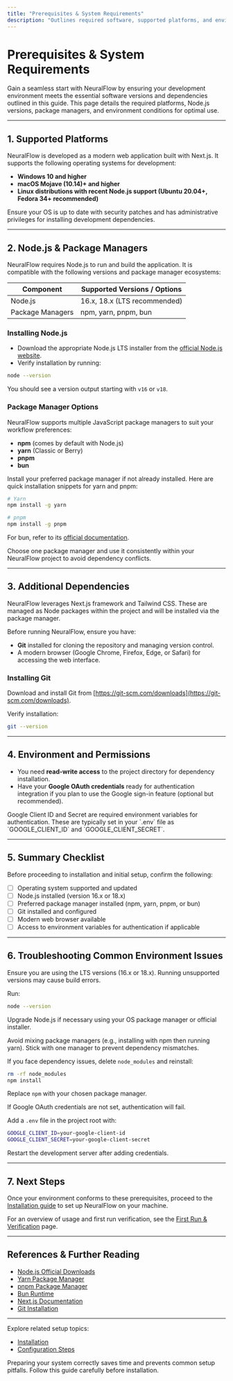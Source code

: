 ```yaml
---
title: "Prerequisites & System Requirements"
description: "Outlines required software, supported platforms, and environment considerations to ensure a smooth start with NeuralFlow. Clarifies Node.js, npm/yarn/bun/pnpm versions, and other essential dependencies."
---
```


# Prerequisites & System Requirements

Gain a seamless start with NeuralFlow by ensuring your development environment meets the essential software versions and dependencies outlined in this guide. This page details the required platforms, Node.js versions, package managers, and environment conditions for optimal use.

---

## 1. Supported Platforms

NeuralFlow is developed as a modern web application built with Next.js. It supports the following operating systems for development:

- **Windows 10 and higher**
- **macOS Mojave (10.14)+ and higher**
- **Linux distributions with recent Node.js support (Ubuntu 20.04+, Fedora 34+ recommended)**

Ensure your OS is up to date with security patches and has administrative privileges for installing development dependencies.

---

## 2. Node.js & Package Managers

NeuralFlow requires Node.js to run and build the application. It is compatible with the following versions and package manager ecosystems:

| Component           | Supported Versions / Options           |
|---------------------|--------------------------------------|
| Node.js             | 16.x, 18.x (LTS recommended)          |
| Package Managers    | npm, yarn, pnpm, bun                  |

### Installing Node.js

- Download the appropriate Node.js LTS installer from the [official Node.js website](https://nodejs.org/en/download/).
- Verify installation by running:

```bash
node --version
```

You should see a version output starting with `v16` or `v18`.

### Package Manager Options

NeuralFlow supports multiple JavaScript package managers to suit your workflow preferences:

- **npm** (comes by default with Node.js)
- **yarn** (Classic or Berry)
- **pnpm**
- **bun**

Install your preferred package manager if not already installed. Here are quick installation snippets for yarn and pnpm:

```bash
# Yarn
npm install -g yarn

# pnpm
npm install -g pnpm
```

For bun, refer to its [official documentation](https://bun.sh/docs/installation).

<Tip>
Choose one package manager and use it consistently within your NeuralFlow project to avoid dependency conflicts.
</Tip>

---

## 3. Additional Dependencies

NeuralFlow leverages Next.js framework and Tailwind CSS. These are managed as Node packages within the project and will be installed via the package manager.

Before running NeuralFlow, ensure you have:

- **Git** installed for cloning the repository and managing version control.
- A modern browser (Google Chrome, Firefox, Edge, or Safari) for accessing the web interface.

### Installing Git

Download and install Git from [https://git-scm.com/downloads](https://git-scm.com/downloads).

Verify installation:

```bash
git --version
```

---

## 4. Environment and Permissions

- You need **read-write access** to the project directory for dependency installation.
- Have your **Google OAuth credentials** ready for authentication integration if you plan to use the Google sign-in feature (optional but recommended).

<Note>
Google Client ID and Secret are required environment variables for authentication. These are typically set in your `.env` file as `GOOGLE_CLIENT_ID` and `GOOGLE_CLIENT_SECRET`.
</Note>

---

## 5. Summary Checklist

Before proceeding to installation and initial setup, confirm the following:

- [ ] Operating system supported and updated
- [ ] Node.js installed (version 16.x or 18.x)
- [ ] Preferred package manager installed (npm, yarn, pnpm, or bun)
- [ ] Git installed and configured
- [ ] Modern web browser available
- [ ] Access to environment variables for authentication if applicable

---

## 6. Troubleshooting Common Environment Issues

<Accordion title="Node.js Version Issues">
Ensure you are using the LTS versions (16.x or 18.x). Running unsupported versions may cause build errors.

Run:

```bash
node --version
```

Upgrade Node.js if necessary using your OS package manager or official installer.
</Accordion>

<Accordion title="Package Manager Conflicts">
Avoid mixing package managers (e.g., installing with npm then running yarn). Stick with one manager to prevent dependency mismatches.

If you face dependency issues, delete `node_modules` and reinstall:

```bash
rm -rf node_modules
npm install
```

Replace `npm` with your chosen package manager.
</Accordion>

<Accordion title="Environment Variables Missing">
If Google OAuth credentials are not set, authentication will fail.

Add a `.env` file in the project root with:

```bash
GOOGLE_CLIENT_ID=your-google-client-id
GOOGLE_CLIENT_SECRET=your-google-client-secret
```

Restart the development server after adding credentials.
</Accordion>

---

## 7. Next Steps

Once your environment conforms to these prerequisites, proceed to the [Installation guide](/getting-started/setup-and-installation/installation) to set up NeuralFlow on your machine.

For an overview of usage and first run verification, see the [First Run & Verification](/getting-started/setup-and-installation/first-run) page.

---

## References & Further Reading

- [Node.js Official Downloads](https://nodejs.org/en/download/)
- [Yarn Package Manager](https://yarnpkg.com/)
- [pnpm Package Manager](https://pnpm.io/)
- [Bun Runtime](https://bun.sh/)
- [Next.js Documentation](https://nextjs.org/docs)
- [Git Installation](https://git-scm.com/book/en/v2/Getting-Started-Installing-Git)


---

Explore related setup topics:
- [Installation](/getting-started/setup-and-installation/installation)
- [Configuration Steps](/getting-started/configuration-and-troubleshooting/configuration-steps)

<Tip>
Preparing your system correctly saves time and prevents common setup pitfalls. Follow this guide carefully before installation.
</Tip>
